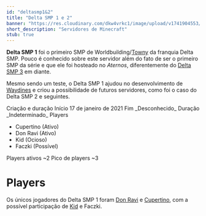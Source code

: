 ---
id: "deltasmp1&2"
title: "Delta SMP 1 e 2"
banner: "https://res.cloudinary.com/dkw4vrkc1/image/upload/v1741904553/ZazMnXF_ir4pei.png"
short_description: "Servidores de Minecraft"
stub: true
---

**Delta SMP 1** foi o primeiro SMP de Worldbuilding/[Towny](https://modrinth.com/plugin/towny) da
franquia Delta SMP. Pouco é conhecido sobre este servidor além do fato de ser o primeiro SMP da
série e que ele foi hosteado no _Aternos_, diferentemente do [Delta SMP 3](Delta_SMP_3) em diante.

Mesmo sendo um teste, o Delta SMP 1 ajudou no desenvolvimento de [Waydines](Waydines) e criou a
possibilidade de futuros servidores, como foi o caso do Delta SMP 2 e seguintes.

<QuickFacts title="Delta SMP 1">
    <CountrySymbols
        flag="https://res.cloudinary.com/dkw4vrkc1/image/upload/v1741904553/ZazMnXF_ir4pei.png"
        coatOfArms="https://res.cloudinary.com/dkw4vrkc1/image/upload/v1741904553/3wymDP8_gpt06s.png"
    />
    <tr>
        <td>Criação e duração</td>
    </tr>
    <tr class="small">
        <td>Início</td>
        <td>17 de janeiro de 2021</td>
    </tr>
    <tr class="small">
        <td>Fim</td>
        <td>_Desconhecido_</td>
    </tr>
    <tr class="small">
        <td>Duração</td>
        <td>_Indeterminado_</td>
    </tr>
    <tr>
        <td>Players</td>
        <td>
            <ul style="margin-left: 0">
                <li>Cupertino (Ativo)</li>
                <li>Don Ravi (Ativo)</li>
                <li>Kid (Ocioso)</li>
                <li>Faczki (Possível)</li>
            </ul>
        </td>
    </tr>
    <tr>
        <td>Players ativos</td>
        <td>~2</td>
    </tr>
    <tr>
        <td>Pico de players</td>
        <td>~3</td>
    </tr>
</QuickFacts>

# Players

Os únicos jogadores do Delta SMP 1 foram [Don Ravi](Don_Ravi) e [Cupertino](Cupretino_Kurt),
com a possível participação de [Kid](Kid) e Faczki.
